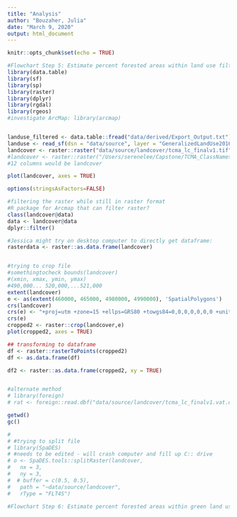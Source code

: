 ```yaml
---
title: "Analysis"
author: "Bouzaher, Julia"
date: "March 9, 2020"
output: html_document
---
```


```r
knitr::opts_chunk$set(echo = TRUE)
```

```r
#Flowchart Step 5: Estimate percent forested areas within land use filtered in Step 2
library(data.table)
library(sf)
library(sp)
library(raster)
library(dplyr)
library(rgdal)
library(rgeos)
#investigate ArcMap: library(arcmap)


landuse_filtered <- data.table::fread("data/derived/Export_Output.txt")
landuse <- read_sf(dsn = "data/source", layer = "GeneralizedLandUse2016")
landcover <- raster::raster("data/source/landcover/tcma_lc_finalv1.tif", RAT = TRUE) #Julias load
#landcover <- raster::raster("/Users/serenelee/Capstone/TCMA_ClassNames_Updated/tcma_lc_finalv1.tif")#Serene
#12 columns would be landcover

plot(landcover, axes = TRUE)

options(stringsAsFactors=FALSE)

#filtering the raster while still in raster format
#R package for Arcmap that can filter raster?
class(landcover@data)
data <- landcover@data
dplyr::filter()

#Jessica might try on desktop computer to directly get dataframe:
rasterdata <- raster::as.data.frame(landcover)


#trying to crop file
#somethingtocheck bounds(landcover)
#(xmin, xmax, ymin, ymax)
#490,000... 520,000,...521,000
extent(landcover)
e <- as(extent(460000, 465000, 4980000, 4990000), 'SpatialPolygons')
crs(landcover)
crs(e) <- "+proj=utm +zone=15 +ellps=GRS80 +towgs84=0,0,0,0,0,0,0 +units=m +no_defs"
crs(e)
cropped2 <- raster::crop(landcover,e)
plot(cropped2, axes = TRUE)

## transforming to dataframe
df <- raster::rasterToPoints(cropped2)
df <- as.data.frame(df)

df2 <- raster::as.data.frame(cropped2, xy = TRUE)


#alternate method
# library(foreign)
# rat <- foreign::read.dbf("data/source/landcover/tcma_lc_finalv1.vat.dbf")

getwd()
gc()

# 
# #trying to split file
# library(SpaDES)
# #needs to be edited - will crash computer and fill up C:: drive
# o <- SpaDES.tools::splitRaster(landcover,
#   nx = 3,
#   ny = 3,
#  # buffer = c(0.5, 0.5),
#   path = "~data/source/landcover",
#   rType = "FLT4S")
```  


```r
#Flowchart Step 6: Estimate percent forested areas within green land use filtered in Step 2


```